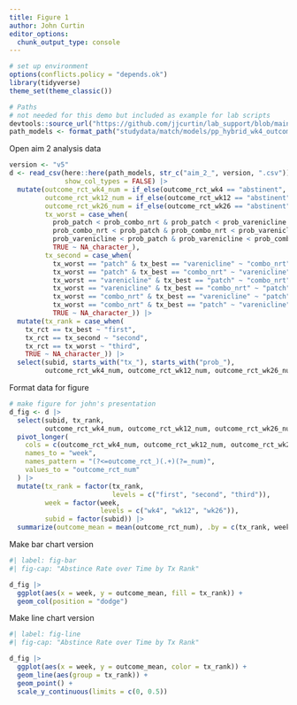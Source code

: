 ```yaml
---
title: Figure 1
author: John Curtin
editor_options: 
  chunk_output_type: console
---
```


```r
# set up environment
options(conflicts.policy = "depends.ok")
library(tidyverse)
theme_set(theme_classic()) 

# Paths
# not needed for this demo but included as example for lab scripts
devtools::source_url("https://github.com/jjcurtin/lab_support/blob/main/format_path.R?raw=true")
path_models <- format_path("studydata/match/models/pp_hybrid_wk4_outcome")
```

Open aim 2 analysis data
```r
version <- "v5"
d <- read_csv(here::here(path_models, str_c("aim_2_", version, ".csv")),
              show_col_types = FALSE) |> 
  mutate(outcome_rct_wk4_num = if_else(outcome_rct_wk4 == "abstinent", 1, 0),
         outcome_rct_wk12_num = if_else(outcome_rct_wk12 == "abstinent", 1, 0),
         outcome_rct_wk26_num = if_else(outcome_rct_wk26 == "abstinent", 1, 0),
         tx_worst = case_when(
           prob_patch < prob_combo_nrt & prob_patch < prob_varenicline ~ "patch",
           prob_combo_nrt < prob_patch & prob_combo_nrt < prob_varenicline ~ "combo_nrt",
           prob_varenicline < prob_patch & prob_varenicline < prob_combo_nrt ~ "varenicline",
           TRUE ~ NA_character_),
         tx_second = case_when(
           tx_worst == "patch" & tx_best == "varenicline" ~ "combo_nrt",
           tx_worst == "patch" & tx_best == "combo_nrt" ~ "varenicline",
           tx_worst == "varenicline" & tx_best == "patch" ~ "combo_nrt",
           tx_worst == "varenicline" & tx_best == "combo_nrt" ~ "patch",
           tx_worst == "combo_nrt" & tx_best == "varenicline" ~ "patch",
           tx_worst == "combo_nrt" & tx_best == "patch" ~ "varenicline",
           TRUE ~ NA_character_)) |> 
  mutate(tx_rank = case_when(
    tx_rct == tx_best ~ "first",
    tx_rct == tx_second ~ "second",
    tx_rct == tx_worst ~ "third",
    TRUE ~ NA_character_)) |> 
  select(subid, starts_with("tx_"), starts_with("prob_"),
         outcome_rct_wk4_num, outcome_rct_wk12_num, outcome_rct_wk26_num) 
```

Format data for figure
```r
# make figure for john's presentation
d_fig <- d |> 
  select(subid, tx_rank, 
         outcome_rct_wk4_num, outcome_rct_wk12_num, outcome_rct_wk26_num) |> 
  pivot_longer(
    cols = c(outcome_rct_wk4_num, outcome_rct_wk12_num, outcome_rct_wk26_num),
    names_to = "week",
    names_pattern = "(?<=outcome_rct_)(.+)(?=_num)",
    values_to = "outcome_rct_num"
  ) |> 
  mutate(tx_rank = factor(tx_rank, 
                          levels = c("first", "second", "third")),
         week = factor(week,
                       levels = c("wk4", "wk12", "wk26")),
         subid = factor(subid)) |> 
  summarize(outcome_mean = mean(outcome_rct_num), .by = c(tx_rank, week)) 
```

Make bar chart version

```r
#| label: fig-bar
#| fig-cap: "Abstince Rate over Time by Tx Rank"

d_fig |> 
  ggplot(aes(x = week, y = outcome_mean, fill = tx_rank)) +
  geom_col(position = "dodge") 

```

Make line chart version
```r
#| label: fig-line
#| fig-cap: "Abstince Rate over Time by Tx Rank"

d_fig |> 
  ggplot(aes(x = week, y = outcome_mean, color = tx_rank)) +
  geom_line(aes(group = tx_rank)) +
  geom_point() +
  scale_y_continuous(limits = c(0, 0.5))
```